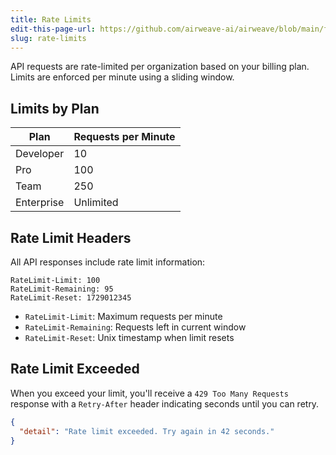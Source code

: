 ```yaml
---
title: Rate Limits
edit-this-page-url: https://github.com/airweave-ai/airweave/blob/main/fern/docs/pages/rate-limits.mdx
slug: rate-limits
---
```


API requests are rate-limited per organization based on your billing plan. Limits are enforced per minute using a sliding window.

## Limits by Plan

| Plan | Requests per Minute |
|------|---------------------|
| Developer | 10 |
| Pro | 100 |
| Team | 250 |
| Enterprise | Unlimited |

## Rate Limit Headers

All API responses include rate limit information:

```
RateLimit-Limit: 100
RateLimit-Remaining: 95
RateLimit-Reset: 1729012345
```

- `RateLimit-Limit`: Maximum requests per minute
- `RateLimit-Remaining`: Requests left in current window
- `RateLimit-Reset`: Unix timestamp when limit resets

## Rate Limit Exceeded

When you exceed your limit, you'll receive a `429 Too Many Requests` response with a `Retry-After` header indicating seconds until you can retry.

```json
{
  "detail": "Rate limit exceeded. Try again in 42 seconds."
}
```
